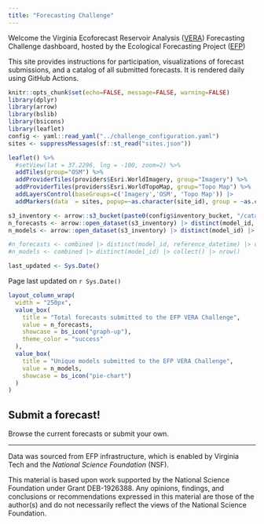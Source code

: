 ```yaml
---
title: "Forecasting Challenge"
---
```


Welcome the Virginia Ecoforecast Reservoir Analysis ([VERA](http://ltreb-reservoirs.org/)) Forecasting Challenge dashboard, hosted by the Ecological Forecasting Project ([EFP](https://www.ecoforecastprojectvt.org/))

This site provides instructions for participation, visualizations of forecast submissions, and a catalog of all submitted forecasts. It is rendered daily using GitHub Actions.

```r
knitr::opts_chunk$set(echo=FALSE, message=FALSE, warning=FALSE)
library(dplyr)
library(arrow)
library(bslib)
library(bsicons)
library(leaflet)
config <- yaml::read_yaml("../challenge_configuration.yaml")
sites <- suppressMessages(sf::st_read("sites.json"))
```

```r
leaflet() %>%
  #setView(lat = 37.2296, lng = -100, zoom=2) %>%
  addTiles(group="OSM") %>%
  addProviderTiles(providers$Esri.WorldImagery, group="Imagery") %>%
  addProviderTiles(providers$Esri.WorldTopoMap, group="Topo Map") %>%
  addLayersControl(baseGroups=c('Imagery','OSM', 'Topo Map')) |> 
  addMarkers(data  = sites, popup=~as.character(site_id), group = ~as.character(Partner), clusterOptions = markerClusterOptions())
```

```r
s3_inventory <- arrow::s3_bucket(paste0(config$inventory_bucket, "/catalog"), endpoint_override = config$endpoint, anonymous = TRUE)
n_forecasts <- arrow::open_dataset(s3_inventory) |> distinct(model_id, reference_date) |> collect() |> nrow()
n_models <- arrow::open_dataset(s3_inventory) |> distinct(model_id) |> collect() |> nrow()

#n_forecasts <- combined |> distinct(model_id, reference_datetime) |> collect() |> nrow()
#n_models <- combined |> distinct(model_id) |> collect() |> nrow()

last_updated <- Sys.Date()

```

Page last updated on `r Sys.Date()`


```r

layout_column_wrap(
  width = "250px",
  value_box(
    title = "Total forecasts submitted to the EFP VERA Challenge", 
    value = n_forecasts,
    showcase = bs_icon("graph-up"),
    theme_color = "success" 
  ),
  value_box(
    title = "Unique models submitted to the EFP VERA Challenge", 
    value = n_models,
    showcase = bs_icon("pie-chart")
  )
)

```


## Submit a forecast!

Browse the current forecasts or submit your own.

------------------------------------------------------------------------

Data was sourced from EFP infrastructure, which is enabled by Virginia Tech and the *National Science Foundation* (NSF).


This material is based upon work supported by the National Science Foundation under Grant DEB-1926388. Any opinions, findings, and conclusions or recommendations expressed in this material are those of the author(s) and do not necessarily reflect the views of the National Science Foundation.
